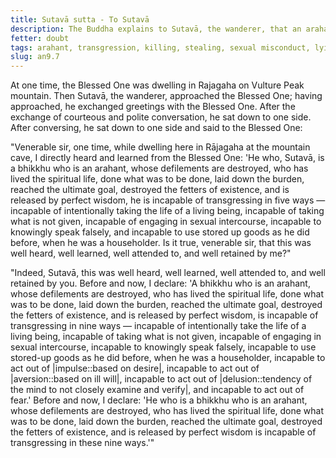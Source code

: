 ```yaml
---
title: Sutavā sutta - To Sutavā
description: The Buddha explains to Sutavā, the wanderer, that an arahant is incapable of transgressing in nine ways.
fetter: doubt
tags: arahant, transgression, killing, stealing, sexual misconduct, lying, using stored-up goods, impulse, aversion, delusion, fear, an, an9
slug: an9.7
---
```


At one time, the Blessed One was dwelling in Rajagaha on Vulture Peak mountain. Then Sutavā, the wanderer, approached the Blessed One; having approached, he exchanged greetings with the Blessed One. After the exchange of courteous and polite conversation, he sat down to one side. After conversing, he sat down to one side and said to the Blessed One:

"Venerable sir, one time, while dwelling here in Rājagaha at the mountain cave, I directly heard and learned from the Blessed One: 'He who, Sutavā, is a bhikkhu who is an arahant, whose defilements are destroyed, who has lived the spiritual life, done what was to be done, laid down the burden, reached the ultimate goal, destroyed the fetters of existence, and is released by perfect wisdom, he is incapable of transgressing in five ways — incapable of intentionally taking the life of a living being, incapable of taking what is not given, incapable of engaging in sexual intercourse, incapable to knowingly speak falsely, and incapable to use stored up goods as he did before, when he was a householder. Is it true, venerable sir, that this was well heard, well learned, well attended to, and well retained by me?"

"Indeed, Sutavā, this was well heard, well learned, well attended to, and well retained by you. Before and now, I declare: 'A bhikkhu who is an arahant, whose defilements are destroyed, who has lived the spiritual life, done what was to be done, laid down the burden, reached the ultimate goal, destroyed the fetters of existence, and is released by perfect wisdom, is incapable of transgressing in nine ways — incapable of intentionally take the life of a living being, incapable of taking what is not given, incapable of engaging in sexual intercourse, incapable to knowingly speak falsely, incapable to use stored-up goods as he did before, when he was a householder, incapable to act out of |impulse::based on desire|, incapable to act out of |aversion::based on ill will|, incapable to act out of |delusion::tendency of the mind to not closely examine and verify|, and incapable to act out of fear.' Before and now, I declare: 'He who is a bhikkhu who is an arahant, whose defilements are destroyed, who has lived the spiritual life, done what was to be done, laid down the burden, reached the ultimate goal, destroyed the fetters of existence, and is released by perfect wisdom is incapable of transgressing in these nine ways.'"